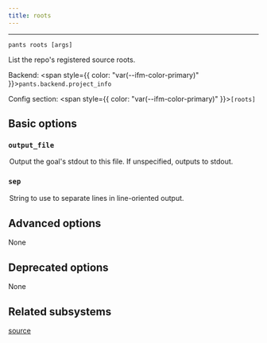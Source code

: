 ```yaml
---
title: roots
---
```



---

```
pants roots [args]
```

List the repo's registered source roots.

Backend: <span style={{ color: "var(--ifm-color-primary)" }}>`pants.backend.project_info`</span>

Config section: <span style={{ color: "var(--ifm-color-primary)" }}>`[roots]`</span>

## Basic options

<span className={styles.options}>

### `output_file`

<Option
  cli_repr='--roots-output-file=<path>'
  env_repr='PANTS_ROOTS_OUTPUT_FILE'
  default_repr='None'
>
  

Output the goal's stdout to this file. If unspecified, outputs to stdout.

</Option>


### `sep`

<Option
  cli_repr='--roots-sep=<separator>'
  env_repr='PANTS_ROOTS_SEP'
  default_repr='\\n'
>
  

String to use to separate lines in line-oriented output.

</Option>


## Advanced options

None

## Deprecated options

None

## Related subsystems

[source](reference-source)

</span>